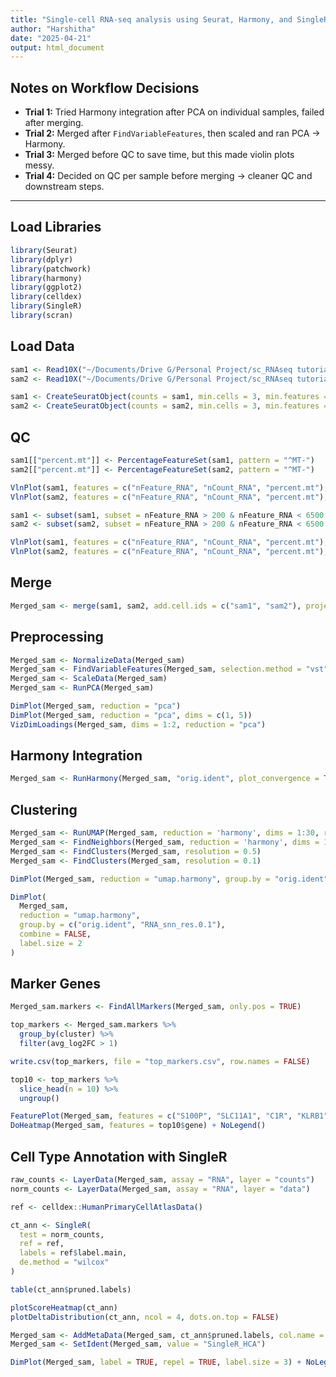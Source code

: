 ```yaml
---
title: "Single-cell RNA-seq analysis using Seurat, Harmony, and SingleR"
author: "Harshitha"
date: "2025-04-21"
output: html_document
---
```


## Notes on Workflow Decisions  

- **Trial 1:** Tried Harmony integration after PCA on individual samples, failed after merging.  
- **Trial 2:** Merged after `FindVariableFeatures`, then scaled and ran PCA → Harmony.  
- **Trial 3:** Merged before QC to save time, but this made violin plots messy.  
- **Trial 4:** Decided on QC per sample before merging → cleaner QC and downstream steps.  

---

## Load Libraries  

```r
library(Seurat)
library(dplyr)
library(patchwork)
library(harmony)
library(ggplot2)
library(celldex)
library(SingleR)
library(scran)
```

## Load Data
```r
sam1 <- Read10X("~/Documents/Drive G/Personal Project/sc_RNAseq tutorial/sample/sample_1")
sam2 <- Read10X("~/Documents/Drive G/Personal Project/sc_RNAseq tutorial/sample/sample_2")

sam1 <- CreateSeuratObject(counts = sam1, min.cells = 3, min.features = 200, project = "sam1")
sam2 <- CreateSeuratObject(counts = sam2, min.cells = 3, min.features = 200, project = "sam2")
```
## QC
```r
sam1[["percent.mt"]] <- PercentageFeatureSet(sam1, pattern = "^MT-")
sam2[["percent.mt"]] <- PercentageFeatureSet(sam2, pattern = "^MT-")

VlnPlot(sam1, features = c("nFeature_RNA", "nCount_RNA", "percent.mt"), ncol = 3)
VlnPlot(sam2, features = c("nFeature_RNA", "nCount_RNA", "percent.mt"), ncol = 3)

sam1 <- subset(sam1, subset = nFeature_RNA > 200 & nFeature_RNA < 6500 & percent.mt < 15)
sam2 <- subset(sam2, subset = nFeature_RNA > 200 & nFeature_RNA < 6500 & percent.mt < 15)

VlnPlot(sam1, features = c("nFeature_RNA", "nCount_RNA", "percent.mt"), ncol = 3)
VlnPlot(sam2, features = c("nFeature_RNA", "nCount_RNA", "percent.mt"), ncol = 3)
```
## Merge
```r
Merged_sam <- merge(sam1, sam2, add.cell.ids = c("sam1", "sam2"), project = "Merged_sam")
```
## Preprocessing
```r
Merged_sam <- NormalizeData(Merged_sam)
Merged_sam <- FindVariableFeatures(Merged_sam, selection.method = "vst", nfeatures = 2000)
Merged_sam <- ScaleData(Merged_sam)
Merged_sam <- RunPCA(Merged_sam)

DimPlot(Merged_sam, reduction = "pca")
DimPlot(Merged_sam, reduction = "pca", dims = c(1, 5))
VizDimLoadings(Merged_sam, dims = 1:2, reduction = "pca")
```
## Harmony Integration
```r
Merged_sam <- RunHarmony(Merged_sam, "orig.ident", plot_convergence = TRUE)
```
## Clustering
```r
Merged_sam <- RunUMAP(Merged_sam, reduction = 'harmony', dims = 1:30, reduction.name = 'umap.harmony')
Merged_sam <- FindNeighbors(Merged_sam, reduction = 'harmony', dims = 1:30)
Merged_sam <- FindClusters(Merged_sam, resolution = 0.5)
Merged_sam <- FindClusters(Merged_sam, resolution = 0.1)

DimPlot(Merged_sam, reduction = "umap.harmony", group.by = "orig.ident")

DimPlot(
  Merged_sam,
  reduction = "umap.harmony",
  group.by = c("orig.ident", "RNA_snn_res.0.1"),
  combine = FALSE,
  label.size = 2
)
```
## Marker Genes
```r
Merged_sam.markers <- FindAllMarkers(Merged_sam, only.pos = TRUE)

top_markers <- Merged_sam.markers %>%
  group_by(cluster) %>%
  filter(avg_log2FC > 1)

write.csv(top_markers, file = "top_markers.csv", row.names = FALSE)

top10 <- top_markers %>%
  slice_head(n = 10) %>%
  ungroup()

FeaturePlot(Merged_sam, features = c("S100P", "SLC11A1", "C1R", "KLRB1", "TRAC", "NUSAP1", "HLA-DQB2", "TCL1A"))
DoHeatmap(Merged_sam, features = top10$gene) + NoLegend()
```
## Cell Type Annotation with SingleR
```r
raw_counts <- LayerData(Merged_sam, assay = "RNA", layer = "counts")
norm_counts <- LayerData(Merged_sam, assay = "RNA", layer = "data")

ref <- celldex::HumanPrimaryCellAtlasData()

ct_ann <- SingleR(
  test = norm_counts,
  ref = ref,
  labels = ref$label.main,
  de.method = "wilcox"
)

table(ct_ann$pruned.labels)

plotScoreHeatmap(ct_ann)
plotDeltaDistribution(ct_ann, ncol = 4, dots.on.top = FALSE)

Merged_sam <- AddMetaData(Merged_sam, ct_ann$pruned.labels, col.name = "SingleR_HCA")
Merged_sam <- SetIdent(Merged_sam, value = "SingleR_HCA")

DimPlot(Merged_sam, label = TRUE, repel = TRUE, label.size = 3) + NoLegend()
```


